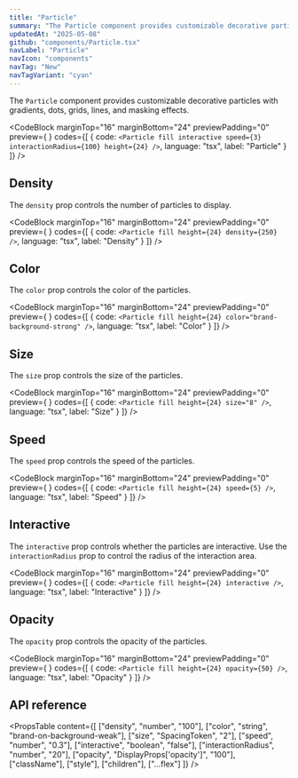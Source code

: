```yaml
---
title: "Particle"
summary: "The Particle component provides customizable decorative particles with gradients, dots, grids, lines, and masking effects."
updatedAt: "2025-05-08"
github: "components/Particle.tsx"
navLabel: "Particle"
navIcon: "components"
navTag: "New"
navTagVariant: "cyan"
---
```


The `Particle` component provides customizable decorative particles with gradients, dots, grids, lines, and masking effects.

<CodeBlock
  marginTop="16"
  marginBottom="24"
  previewPadding="0"
  preview={
    <Particle
      fill
      interactive
      speed={3}
      interactionRadius={100}
      height={24}
    />
  }
  codes={[
    {
      code:
`<Particle
    fill
    interactive
    speed={3}
    interactionRadius={100}
    height={24}
/>`,
      language: "tsx",
      label: "Particle"
    }
  ]}
/>

## Density

The `density` prop controls the number of particles to display.

<CodeBlock
  marginTop="16"
  marginBottom="24"
  previewPadding="0"
  preview={
    <Particle
      fill
      interactive
      height={24}
      density={250}
    />
  }
  codes={[
    {
      code:
`<Particle
    fill
    height={24}
    density={250}
/>`,
      language: "tsx",
      label: "Density"
    }
  ]}
/>

## Color

The `color` prop controls the color of the particles.

<CodeBlock
  marginTop="16"
  marginBottom="24"
  previewPadding="0"
  preview={
    <Particle
      fill
      interactive
      height={24}
      color="accent-solid-medium"
    />
  }
  codes={[
    {
      code:
`<Particle
    fill
    height={24}
    color="brand-background-strong"
/>`,
      language: "tsx",
      label: "Color"
    }
  ]}
/>

## Size

The `size` prop controls the size of the particles.

<CodeBlock
  marginTop="16"
  marginBottom="24"
  previewPadding="0"
  preview={
    <Particle
      fill
      interactive
      height={24}
      size="8"
    />
  }
  codes={[
    {
      code:
`<Particle
    fill
    height={24}
    size="8"
/>`,
      language: "tsx",
      label: "Size"
    }
  ]}
/>

## Speed

The `speed` prop controls the speed of the particles.

<CodeBlock
  marginTop="16"
  marginBottom="24"
  previewPadding="0"
  preview={
    <Particle
      fill
      height={24}
      speed={5}
    />
  }
  codes={[
    {
      code:
`<Particle
    fill
    height={24}
    speed={5}
/>`,
      language: "tsx",
      label: "Speed"
    }
  ]}
/>

## Interactive

The `interactive` prop controls whether the particles are interactive. Use the `interactionRadius` prop to control the radius of the interaction area.

<CodeBlock
  marginTop="16"
  marginBottom="24"
  previewPadding="0"
  preview={
    <Particle
      fill
      interactive
      height={24}
      interactionRadius={100}
    />
  }
  codes={[
    {
      code:
`<Particle
    fill
    height={24}
    interactive
/>`,
      language: "tsx",
      label: "Interactive"
    }
  ]}
/>

## Opacity

The `opacity` prop controls the opacity of the particles.

<CodeBlock
  marginTop="16"
  marginBottom="24"
  previewPadding="0"
  preview={
    <Particle
      fill
      interactive
      height={24}
      opacity={50}
    />
  }
  codes={[
    {
      code:
`<Particle
    fill
    height={24}
    opacity={50}
/>`,
      language: "tsx",
      label: "Opacity"
    }
  ]}
/>

## API reference

<PropsTable
  content={[
    ["density", "number", "100"],
    ["color", "string", "brand-on-background-weak"],
    ["size", "SpacingToken", "2"],
    ["speed", "number", "0.3"],
    ["interactive", "boolean", "false"],
    ["interactionRadius", "number", "20"],
    ["opacity", "DisplayProps['opacity']", "100"],
    ["className"],
    ["style"],
    ["children"],
    ["...flex"]
  ]}
/>
